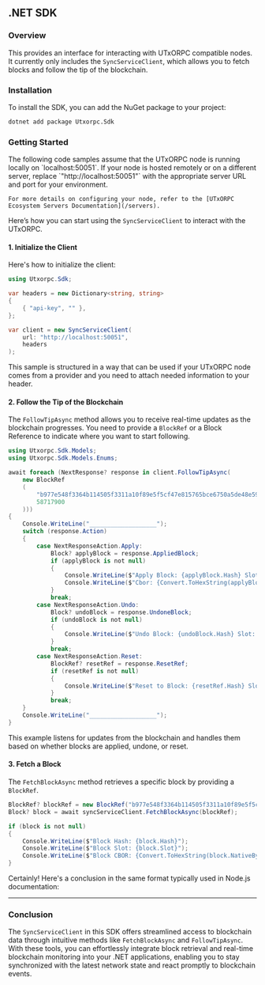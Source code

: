 
## .NET SDK

### Overview
This provides an interface for interacting with UTxORPC compatible nodes. It currently only includes the `SyncServiceClient`, which allows you to fetch blocks and follow the tip of the blockchain.

### Installation

To install the SDK, you can add the NuGet package to your project:

```bash
dotnet add package Utxorpc.Sdk
```

### Getting Started
<Callout type="note">
    The following code samples assume that the UTxORPC node is running locally on `localhost:50051`. If your node is hosted remotely or on a different server, replace `"http://localhost:50051"` with the appropriate server URL and port for your environment. 
    
    For more details on configuring your node, refer to the [UTxORPC Ecosystem Servers Documentation](/servers).
</Callout>

Here’s how you can start using the `SyncServiceClient` to interact with the UTxORPC.

#### 1. Initialize the Client

Here's how to initialize the client:
```csharp
using Utxorpc.Sdk;

var headers = new Dictionary<string, string>
{
    { "api-key", "" },
};

var client = new SyncServiceClient(
    url: "http://localhost:50051",
    headers
);
```
This sample is structured in a way that can be used if your UTxORPC node comes from a provider and you need to attach needed information to your header.

#### 2. Follow the Tip of the Blockchain

The `FollowTipAsync` method allows you to receive real-time updates as the blockchain progresses. You need to provide a `BlockRef` or a Block Reference to indicate where you want to start following.

```csharp
using Utxorpc.Sdk.Models;
using Utxorpc.Sdk.Models.Enums;

await foreach (NextResponse? response in client.FollowTipAsync(
    new BlockRef
    (
        "b977e548f3364b114505f3311a10f89e5f5cf47e815765bce6750a5de48e5951",
        58717900
    )))
{
    Console.WriteLine("___________________");
    switch (response.Action)
    {
        case NextResponseAction.Apply:
            Block? applyBlock = response.AppliedBlock;
            if (applyBlock is not null)
            {
                Console.WriteLine($"Apply Block: {applyBlock.Hash} Slot: {applyBlock.Slot}");
                Console.WriteLine($"Cbor: {Convert.ToHexString(applyBlock.NativeBytes ?? [])}");
            }
            break;
        case NextResponseAction.Undo:
            Block? undoBlock = response.UndoneBlock;
            if (undoBlock is not null)
            {
                Console.WriteLine($"Undo Block: {undoBlock.Hash} Slot: {undoBlock.Slot}");
            }
            break;
        case NextResponseAction.Reset:
            BlockRef? resetRef = response.ResetRef;
            if (resetRef is not null)
            {
                Console.WriteLine($"Reset to Block: {resetRef.Hash} Slot: {resetRef.Index}");
            }
            break;
    }
    Console.WriteLine("___________________");
}
```

This example listens for updates from the blockchain and handles them based on whether blocks are applied, undone, or reset.

#### 3. Fetch a Block

The `FetchBlockAsync` method retrieves a specific block by providing a `BlockRef`.

```csharp
BlockRef? blockRef = new BlockRef("b977e548f3364b114505f3311a10f89e5f5cf47e815765bce6750a5de48e5951", 58717900);
Block? block = await syncServiceClient.FetchBlockAsync(blockRef);

if (block is not null)
{
    Console.WriteLine($"Block Hash: {block.Hash}");
    Console.WriteLine($"Block Slot: {block.Slot}");
    Console.WriteLine($"Block CBOR: {Convert.ToHexString(block.NativeBytes ?? [])}");
}
```
Certainly! Here's a conclusion in the same format typically used in Node.js documentation:

---

### Conclusion

The `SyncServiceClient` in this SDK offers streamlined access to blockchain data through intuitive methods like `FetchBlockAsync` and `FollowTipAsync`. With these tools, you can effortlessly integrate block retrieval and real-time blockchain monitoring into your .NET applications, enabling you to stay synchronized with the latest network state and react promptly to blockchain events.
